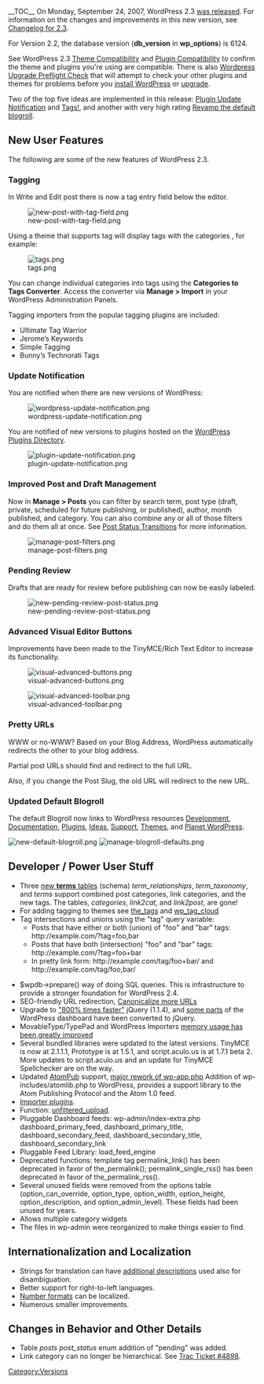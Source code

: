 {{Languages|
{{en|Version 2.3}}
{{ja|Version 2.3}}
}}

__TOC__
On Monday, September 24, 2007, WordPress 2.3 [http://wordpress.org/development/2007/09/wordpress-23/ was released]. For information on the changes and improvements in this new version, see [[Changelog/2.3|Changelog for 2.3]].

For Version 2.2, the database version ('''db_version''' in '''wp_options''') is 6124.

See WordPress 2.3 [[Themes/Theme_Compatibility/2.3 |Theme Compatibility]] and [[Plugins/Plugin_Compatibility/2.3 | Plugin Compatibility]] to confirm the theme and plugins you're using are compatible. There is also [http://smithsrus.com/downloads/wordpress-upgrade-preflight-check/ Wordpress Upgrade Preflight Check] that will attempt to check your other plugins and themes for problems before you [http://codex.wordpress.org/Getting_Started_with_WordPress install WordPress] or [[Upgrading_WordPress|upgrade]]. 

Two of the top five ideas are implemented in this release: [http://wordpress.org/extend/ideas/topic.php?id=30&page Plugin Update Notification] and [http://wordpress.org/extend/ideas/topic.php?id=59 Tags!], and another with very high rating [http://wordpress.org/extend/ideas/topic.php?id=560 Revamp the default blogroll].

== New User Features ==

The following are some of the new features of WordPress 2.3.

=== Tagging ===

In Write and Edit post there is now a tag entry field below the editor. 

[[Image:new-post-with-tag-field.png]]

Using a theme that supports tag will display tags with the categories , for example:

[[Image:tags.png]]

You can change individual categories into tags using the '''Categories to Tags Converter'''. Access the converter via '''Manage > Import''' in your WordPress Administration Panels.

Tagging importers from the popular tagging plugins are included:
* Ultimate Tag Warrior
* Jerome’s Keywords
* Simple Tagging
* Bunny’s Technorati Tags

=== Update Notification ===

You are notified when there are new versions of WordPress:

[[Image:wordpress-update-notification.png]]

You are notified of new versions to plugins hosted on the [http://wordpress.org/extend/plugins/ WordPress Plugins Directory].

[[Image:plugin-update-notification.png]]


=== Improved Post and Draft Management ===

Now in '''Manage > Posts''' you can filter by search term, post type (draft, private, scheduled for future publishing, or published), author, month published, and category. You can also combine any or all of those filters and do them all at once. See [[Post Status Transitions]] for more information.

[[Image:manage-post-filters.png]]

=== Pending Review ===

Drafts that are ready for review before publishing can now be easily labeled.

[[Image:new-pending-review-post-status.png]]

=== Advanced Visual Editor Buttons ===

Improvements have been made to the TinyMCE/Rich Text Editor to increase its functionality.

[[Image:visual-advanced-buttons.png]]

[[Image:visual-advanced-toolbar.png]]

=== Pretty URLs ===

WWW or no-WWW? Based on your Blog Address, WordPress automatically redirects the other to your blog address.

Partial post URLs should find and redirect to the full URL.

Also, if you change the Post Slug, the old URL will redirect to the new URL.

=== Updated Default Blogroll ===

The default Blogroll now links to WordPress resources [http://wordpress.org/development Development], [http://codex.wordpress.org Documentation], [http://wordpress.org/extend/plugins Plugins], [http://wordpress.org/extend/ideas Ideas], [http://wordpress.org/support Support], [http://wordpress.org/extend/themes Themes], and [http://planet.wordpress.org Planet WordPress].

[[Image:new-default-blogroll.png]] [[Image:manage-blogroll-defaults.png]]


== Developer / Power User Stuff ==

* Three [[WordPress_Taxonomy|new '''terms''' tables]] (schema) ''term_relationships'', ''term_taxonomy'', and ''terms'' support combined post categories, link categories, and the new tags.  The tables, ''categories'', ''link2cat'', and ''link2post'', are gone!
* For adding tagging to themes see [[Template_Tags/the_tags|the_tags]] and [[Template_Tags/wp_tag_cloud|wp_tag_cloud]]
* Tag intersections and unions using the "tag" query variable:
** Posts that have either or both (union) of "foo" and "bar" tags: <nowiki>http://example.com/?tag=foo,bar</nowiki>
** Posts that have both (intersection) "foo" and "bar" tags:  <nowiki>http://example.com/?tag=foo+bar</nowiki>
** In pretty link form:  <nowiki>http://example.com/tag/foo+bar/</nowiki>  and <nowiki>http://example.com/tag/foo,bar/</nowiki>

* $wpdb->prepare() way of doing SQL queries. This is infrastructure to provide a stronger foundation for WordPress 2.4.
* SEO-friendly URL redirection, [http://trac.wordpress.org/ticket/4554 Canonicalize more URLs]
* Upgrade to [http://jquery.com/blog/2007/07/01/jquery-113-800-faster-still-20kb/ "800% times faster"] jQuery (1.1.4), and [http://trac.wordpress.org/ticket/4576#comment:2 some parts] of the WordPress dashboard have been converted to jQuery.
* MovableType/TypePad and WordPress Importers [http://trac.wordpress.org/ticket/4421 memory usage has been greatly improved]
* Several bundled libraries were updated to the latest versions. TinyMCE is now at 2.1.1.1, Prototype is at 1.5.1, and script.aculo.us is at 1.7.1 beta 2. More updates to script.aculo.us and an update for TinyMCE Spellchecker are on the way.
* Updated [[AtomPub]] support, [http://trac.wordpress.org/ticket/4191 major rework of wp-app.php] Addition of wp-includes/atomlib.php to WordPress, provides a support library to the Atom Publishing Protocol and the Atom 1.0 feed.
* [http://wordpress.nazgul.nu/2007/09/14/new-in-23-importer-plugins/ Importer plugins].
* Function: [http://wordpress.nazgul.nu/2007/09/16/new-in-23-unfiltered-upload/ unfiltered_upload].
* Pluggable Dashboard feeds: wp-admin/index-extra.php dashboard_primary_feed, dashboard_primary_title, dashboard_secondary_feed, dashboard_secondary_title, dashboard_secondary_link
* Pluggable Feed Library: load_feed_engine
* Deprecated functions: template tag permalink_link() has been deprecated in favor of the_permalink(); permalink_single_rss() has been deprecated in favor of the_permalink_rss().
* Several unused fields were removed from the options table (option_can_override, option_type, option_width, option_height, option_description, and option_admin_level). These fields had been unused for years.
* Allows multiple category widgets
* The files in wp-admin were reorganized to make things easier to find.

== Internationalization and Localization ==
* Strings for translation can have [http://trac.wordpress.org/ticket/3687 additional descriptions] used also for disambiguation.
* Better support for right-to-left languages.
* [http://trac.wordpress.org/ticket/3677 Number formats] can be localized.
* Numerous smaller improvements.

== Changes in Behavior and Other Details ==

* Table ''posts post_status'' enum addition of "pending" was added. 
* Link category can no longer be hierarchical. See [http://trac.wordpress.org/ticket/4898 Trac Ticket #4898].

{{Versions}}

[[Category:Versions]]